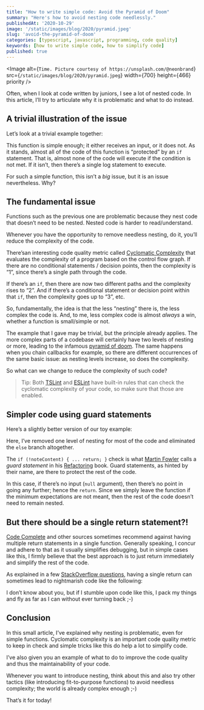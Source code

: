```yaml
---
title: "How to write simple code: Avoid the Pyramid of Doom"
summary: "Here's how to avoid nesting code needlessly."
publishedAt: '2020-10-29'
image: '/static/images/blog/2020/pyramid.jpeg'
slug: 'avoid-the-pyramid-of-doom'
categories: [typescript, javascript, programming, code quality]
keywords: [how to write simple code, how to simplify code]
published: true
---
```


<Image
  alt={`Time. Picture courtesy of https://unsplash.com/@neonbrand`}
  src={`/static/images/blog/2020/pyramid.jpeg`}
  width={700}
  height={466}
  priority
/>

Often, when I look at code written by juniors, I see a lot of nested code. In this article, I’ll try to articulate why it is problematic and what to do instead.


## A trivial illustration of the issue

Let’s look at a trivial example together:

<Gist gistLink="dsebastien/b42651dd1eaa9f40df00ce7f2b1e59fe" />

This function is simple enough; it either receives an input, or it does not. As it stands, almost all of the code of this function is “protected” by an `if` statement. That is, almost none of the code will execute if the condition is not met. If it isn’t, then there’s a single log statement to execute.

For such a simple function, this isn’t a _big_ issue, but it is an issue nevertheless. Why?

## The fundamental issue

Functions such as the previous one are problematic because they nest code that doesn’t need to be nested. Nested code is harder to read/understand.

Whenever you have the opportunity to remove needless nesting, do it, you’ll reduce the complexity of the code.

There’san interesting code quality metric called [Cyclomatic Complexity](https://en.wikipedia.org/wiki/Cyclomatic_complexity) that evaluates the complexity of a program based on the control flow graph. If there are no conditional statements / decision points, then the complexity is “1”, since there’s a single path through the code.

If there’s an `if`, then there are now two different paths and the complexity rises to “2”. And if there’s a conditional statement or decision point within that `if`, then the complexity goes up to “3”, etc.

So, fundamentally, the idea is that the less “nesting” there is, the less complex the code is. And, to me, less complex code is almost _always_ a win, whether a function is small/simple or not.

The example that I gave may be trivial, but the principle already applies. The more complex parts of a codebase will certainly have two levels of nesting or more, leading to the infamous [pyramid of doom](https://en.wikipedia.org/wiki/Pyramid_of_doom_%28programming%29). The same happens when you chain callbacks for example, so there are different occurrences of the same basic issue: as nesting levels increase, so does the complexity.

So what can we change to reduce the complexity of such code?

> Tip: Both [TSLint](https://palantir.github.io/tslint/rules/cyclomatic-complexity/) and [ESLint](https://eslint.org/docs/rules/complexity) have built-in rules that can check the cyclomatic complexity of your code, so make sure that those are enabled.

## Simpler code using guard statements

Here’s a slightly better version of our toy example:

<Gist gistLink="dsebastien/5e7fdade948b82d5209db47f16c48815" />

Here, I’ve removed one level of nesting for most of the code and eliminated the `else` branch altogether.

The `if (!noteContent) { ... return; }` check is what [Martin Fowler](https://martinfowler.com/) calls a _guard statement_ in his [Refactoring](https://martinfowler.com/books/refactoring.html) book. Guard statements, as hinted by their name, are there to protect the rest of the code.

In this case, if there’s no input (`null` argument), then there’s no point in going any further; hence the `return`. Since we simply leave the function if the minimum expectations are not meant, then the rest of the code doesn’t need to remain nested.

## But there should be a single return statement?!

[Code Complete](https://www.amazon.com/Code-Complete-Practical-Handbook-Construction/dp/0735619670?tag=dsebastien00-20) and other sources sometimes recommend against having multiple return statements in a single function. Generally speaking, I concur and adhere to that as it usually simplifies debugging, but in simple cases like this, I firmly believe that the best approach is to just return immediately and simplify the rest of the code.

As explained in a few [StackOverflow questions](https://stackoverflow.com/questions/36707/should-a-function-have-only-one-return-statement), having a single return can sometimes lead to nightmarish code like the following:

<Gist gistLink="dsebastien/345f3581b4af91438111df3c4ac4e626" />

I don’t know about you, but if I stumble upon code like this, I pack my things and fly as far as I can without ever turning back ;-)

## Conclusion

In this small article, I’ve explained why nesting is problematic, even for simple functions. Cyclomatic complexity is an important code quality metric to keep in check and simple tricks like this do help a lot to simplify code.

I’ve also given you an example of what to do to improve the code quality and thus the maintainability of your code.

Whenever you want to introduce nesting, think about this and also try other tactics (like introducing fit-to-purpose functions) to avoid needless complexity; the world is already complex enough ;-)

That’s it for today!

<BlogPostSignature />
